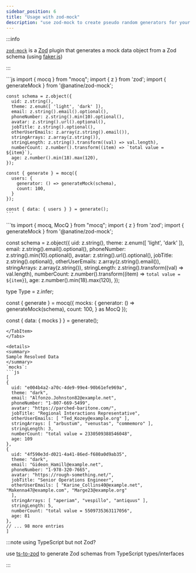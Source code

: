 ```yaml
---
sidebar_position: 6
title: "Usage with zod-mock"
description: "use zod-mock to create pseudo random generators for your zod schemas"
---
```


:::info

[`zod-mock`](https://github.com/anatine/zod-plugins/tree/main/packages/zod-mock) is a [Zod](https://zod.dev/) plugin 
that generates a mock data object from a Zod schema (using [faker.js](https://fakerjs.dev/))

:::


<Tabs groupId="code-block-language">
  <TabItem value="js" label="JavaScript">
    ```js
    import { mocq } from "mocq";
    import { z } from 'zod';
    import { generateMock } from '@anatine/zod-mock';

    const schema = z.object({
      uid: z.string(),
      theme: z.enum([ 'light', 'dark' ]),
      email: z.string().email().optional(),
      phoneNumber: z.string().min(10).optional(),
      avatar: z.string().url().optional(),
      jobTitle: z.string().optional(),
      otherUserEmails: z.array(z.string().email()),
      stringArrays: z.array(z.string()),
      stringLength: z.string().transform((val) => val.length),
      numberCount: z.number().transform((item) => `total value = ${item}`),
      age: z.number().min(18).max(120),
    });

    const { generate } = mocq({
      users: {
        generator: () => generateMock(schema),
        count: 100,
      }
    });

    const { data: { users } } = generate();
    ```
  </TabItem>
  <TabItem value="ts" label="TypeScript">
  ```ts
  import { mocq, MocQ } from "mocq";
  import { z } from 'zod';
  import { generateMock } from '@anatine/zod-mock';

  const schema = z.object({
    uid: z.string(),
    theme: z.enum([ 'light', 'dark' ]),
    email: z.string().email().optional(),
    phoneNumber: z.string().min(10).optional(),
    avatar: z.string().url().optional(),
    jobTitle: z.string().optional(),
    otherUserEmails: z.array(z.string().email()),
    stringArrays: z.array(z.string()),
    stringLength: z.string().transform((val) => val.length),
    numberCount: z.number().transform((item) => `total value = ${item}`),
    age: z.number().min(18).max(120),
  });

  type Type = z.infer<typeof schema>;

  const { generate } = mocq({
    mocks: {
      generator: () => generateMock(schema),
      count: 100,
    } as MocQ<Type>
  });

  const { data: { mocks } } = generate();
  ```
  </TabItem>
</Tabs>

<details>
<summary>
Sample Resolved Data
</summary>
`mocks`: 
```js
[
  {
    uid: "e004b4a2-a70c-4de9-99e4-90b61efe969a",
    theme: "dark",
    email: "Alfonzo.Johnston82@example.net",
    phoneNumber: "1-807-669-5499",
    avatar: "https://parched-baritone.com/",
    jobTitle: "Regional Interactions Representative",
    otherUserEmails: [ "Ted_Kozey@example.org" ],
    stringArrays: [ "arbustum", "venustas", "commemoro" ],
    stringLength: 3,
    numberCount: "total value = 2330509388546048",
    age: 109
  },
  {
    uid: "4f590e3d-d021-4a41-86ed-f680a0d9ab35",
    theme: "dark",
    email: "Gideon_Hamill@example.net",
    phoneNumber: "1-978-320-7665",
    avatar: "https://rough-something.net/",
    jobTitle: "Senior Operations Engineer",
    otherUserEmails: [ "Karine_Collins40@example.net", "Makenna47@example.com", "Marge23@example.org"
    ],
    stringArrays: [ "aperiam", "vespillo", "antiquus" ],
    stringLength: 5,
    numberCount: "total value = 5509735363117056",
    age: 81
  },
  // ... 98 more entries
]
```
</details>

:::note using TypeScript but not Zod?

use [ts-to-zod](https://github.com/fabien0102/ts-to-zod) to generate Zod schemas from TypeScript types/interfaces

:::
